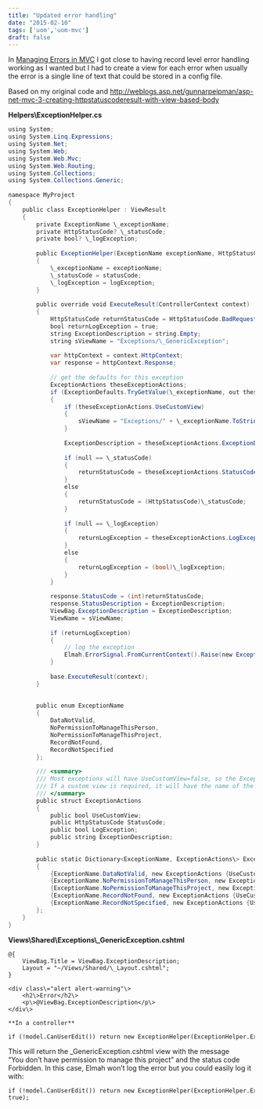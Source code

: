 ```yaml
---
title: "Updated error handling"
date: "2015-02-10"
tags: ['uom','uom-mvc']
draft: false
---
```


In [Managing Errors in MVC](https://mikebarram.wordpress.com/2015/01/14/managing-errors-in-mvc/) I got close to having record level error handling working as I wanted but I had to create a view for each error when usually the error is a single line of text that could be stored in a config file.

Based on my original code and http://weblogs.asp.net/gunnarpeipman/asp-net-mvc-3-creating-httpstatuscoderesult-with-view-based-body

**Helpers\\ExceptionHelper.cs**
```C#
using System;
using System.Linq.Expressions;
using System.Net;
using System.Web;
using System.Web.Mvc;
using System.Web.Routing;
using System.Collections;
using System.Collections.Generic;
 
namespace MyProject
{
    public class ExceptionHelper : ViewResult
    {
        private ExceptionName \_exceptionName;
        private HttpStatusCode? \_statusCode;
        private bool? \_logException;
 
        public ExceptionHelper(ExceptionName exceptionName, HttpStatusCode? statusCode = null, bool? logException = null)
        {
            \_exceptionName = exceptionName;
            \_statusCode = statusCode;
            \_logException = logException;
        }
 
        public override void ExecuteResult(ControllerContext context)
        {
            HttpStatusCode returnStatusCode = HttpStatusCode.BadRequest;
            bool returnLogException = true;
            string ExceptionDescription = string.Empty;
            string sViewName = "Exceptions/\_GenericException";
 
            var httpContext = context.HttpContext;
            var response = httpContext.Response;
 
            // get the defaults for this exception
            ExceptionActions theseExceptionActions;
            if (ExceptionDefaults.TryGetValue(\_exceptionName, out theseExceptionActions))
            {
                if (theseExceptionActions.UseCustomView)
                {
                    sViewName = "Exceptions/" + \_exceptionName.ToString();
                }
 
                ExceptionDescription = theseExceptionActions.ExceptionDescription;
 
                if (null == \_statusCode)
                {
                    returnStatusCode = theseExceptionActions.StatusCode;
                }
                else
                {
                    returnStatusCode = (HttpStatusCode)\_statusCode;
                }
 
                if (null == \_logException)
                {
                    returnLogException = theseExceptionActions.LogException;
                }
                else
                {
                    returnLogException = (bool)\_logException;
                }
            }
 
            response.StatusCode = (int)returnStatusCode;
            response.StatusDescription = ExceptionDescription;
            ViewBag.ExceptionDescription = ExceptionDescription;
            ViewName = sViewName;
 
            if (returnLogException)
            {
                // log the exception
                Elmah.ErrorSignal.FromCurrentContext().Raise(new Exception(\_exceptionName.ToString()));
            }
 
            base.ExecuteResult(context);
        }
 
 
        public enum ExceptionName
        {
            DataNotValid,
            NoPermissionToManageThisPerson,
            NoPermissionToManageThisProject,
            RecordNotFound,
            RecordNotSpecified
        };
 
        /// <summary>
        /// Most exceptions will have UseCustomView=false, so the ExceptionDescription will be used for the error message that is displayed in the \_GenericException view
        /// If a custom view is required, it will have the name of the exception
        /// </summary>
        public struct ExceptionActions
        {
            public bool UseCustomView;
            public HttpStatusCode StatusCode;
            public bool LogException;
            public string ExceptionDescription;
        }
 
        public static Dictionary<ExceptionName, ExceptionActions\> ExceptionDefaults = new Dictionary<ExceptionName, ExceptionActions\>()
        {
            {ExceptionName.DataNotValid, new ExceptionActions {UseCustomView = false, StatusCode = HttpStatusCode.BadRequest, LogException = true, ExceptionDescription = "Data provided was not valid"}},
            {ExceptionName.NoPermissionToManageThisPerson, new ExceptionActions {UseCustomView = false, StatusCode = HttpStatusCode.Forbidden, LogException = false, ExceptionDescription = "You don't have permission to manage this person"}},
            {ExceptionName.NoPermissionToManageThisProject, new ExceptionActions {UseCustomView = false, StatusCode = HttpStatusCode.Forbidden, LogException = false, ExceptionDescription = "You don't have permission to manage this project"}},
            {ExceptionName.RecordNotFound, new ExceptionActions {UseCustomView = false, StatusCode = HttpStatusCode.NotFound, LogException = false, ExceptionDescription = "Record was not found"}},
            {ExceptionName.RecordNotSpecified, new ExceptionActions {UseCustomView = false, StatusCode = HttpStatusCode.BadRequest, LogException = false, ExceptionDescription = "Record not specified - one or more identifiers were missing"}},
        };
    }
}
```

**Views\\Shared\\Exceptions\\\_GenericException.cshtml**
```C#:
@{
    ViewBag.Title = ViewBag.ExceptionDescription;
    Layout = "~/Views/Shared/\_Layout.cshtml";
}
 
<div class\="alert alert-warning"\>
    <h2\>Error</h2\>
    <p\>@ViewBag.ExceptionDescription</p\>
</div\>

**In a controller**

if (!model.CanUserEdit()) return new ExceptionHelper(ExceptionHelper.ExceptionName.NoPermissionToManageThisProject);
```

This will return the \_GenericException.cshtml view with the message “You don’t have permission to manage this project” and the status code Forbidden. In this case, Elmah won’t log the error but you could easily log it with:
```C#:
if (!model.CanUserEdit()) return new ExceptionHelper(ExceptionHelper.ExceptionName.NoPermissionToManageThisProject, true);
```